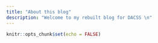 ```yaml
---
title: "About this blog"
description: "Welcome to my rebuilt blog for DACSS \n"
---
```


```r
knitr::opts_chunk$set(echo = FALSE)
```
